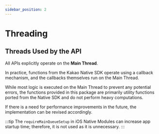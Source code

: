 ```yaml
---
sidebar_position: 2
---
```


# Threading

## Threads Used by the API

All APIs explicitly operate on the **Main Thread**.

In practice, functions from the Kakao Native SDK operate using a callback mechanism, and the callbacks themselves run on the Main Thread.

While most logic is executed on the Main Thread to prevent any potential errors, the functions provided in this package are primarily utility functions ported from the Native SDK and do not perform heavy computations.

If there is a need for performance improvements in the future, the implementation can be revised accordingly.

:::tip
The `requireMainQueueSetup` in iOS Native Modules can increase app startup time; therefore, it is not used as it is unnecessary.
:::
